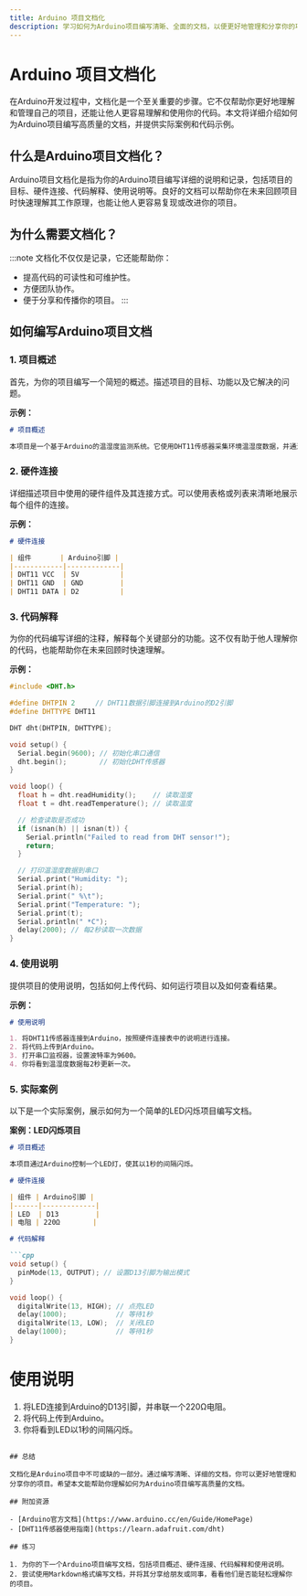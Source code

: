 ```yaml
---
title: Arduino 项目文档化
description: 学习如何为Arduino项目编写清晰、全面的文档，以便更好地管理和分享你的项目。
---
```


# Arduino 项目文档化

在Arduino开发过程中，文档化是一个至关重要的步骤。它不仅帮助你更好地理解和管理自己的项目，还能让他人更容易理解和使用你的代码。本文将详细介绍如何为Arduino项目编写高质量的文档，并提供实际案例和代码示例。

## 什么是Arduino项目文档化？

Arduino项目文档化是指为你的Arduino项目编写详细的说明和记录，包括项目的目标、硬件连接、代码解释、使用说明等。良好的文档可以帮助你在未来回顾项目时快速理解其工作原理，也能让他人更容易复现或改进你的项目。

## 为什么需要文档化？

:::note
文档化不仅仅是记录，它还能帮助你：
- 提高代码的可读性和可维护性。
- 方便团队协作。
- 便于分享和传播你的项目。
:::

## 如何编写Arduino项目文档

### 1. 项目概述

首先，为你的项目编写一个简短的概述。描述项目的目标、功能以及它解决的问题。

**示例：**

```markdown
# 项目概述

本项目是一个基于Arduino的温湿度监测系统。它使用DHT11传感器采集环境温湿度数据，并通过串口将数据发送到计算机。
```

### 2. 硬件连接

详细描述项目中使用的硬件组件及其连接方式。可以使用表格或列表来清晰地展示每个组件的连接。

**示例：**

```markdown
# 硬件连接

| 组件       | Arduino引脚 |
|------------|-------------|
| DHT11 VCC  | 5V          |
| DHT11 GND  | GND         |
| DHT11 DATA | D2          |
```

### 3. 代码解释

为你的代码编写详细的注释，解释每个关键部分的功能。这不仅有助于他人理解你的代码，也能帮助你在未来回顾时快速理解。

**示例：**

```cpp
#include <DHT.h>

#define DHTPIN 2     // DHT11数据引脚连接到Arduino的D2引脚
#define DHTTYPE DHT11

DHT dht(DHTPIN, DHTTYPE);

void setup() {
  Serial.begin(9600); // 初始化串口通信
  dht.begin();        // 初始化DHT传感器
}

void loop() {
  float h = dht.readHumidity();    // 读取湿度
  float t = dht.readTemperature(); // 读取温度

  // 检查读取是否成功
  if (isnan(h) || isnan(t)) {
    Serial.println("Failed to read from DHT sensor!");
    return;
  }

  // 打印温湿度数据到串口
  Serial.print("Humidity: ");
  Serial.print(h);
  Serial.print(" %\t");
  Serial.print("Temperature: ");
  Serial.print(t);
  Serial.println(" *C");
  delay(2000); // 每2秒读取一次数据
}
```

### 4. 使用说明

提供项目的使用说明，包括如何上传代码、如何运行项目以及如何查看结果。

**示例：**

```markdown
# 使用说明

1. 将DHT11传感器连接到Arduino，按照硬件连接表中的说明进行连接。
2. 将代码上传到Arduino。
3. 打开串口监视器，设置波特率为9600。
4. 你将看到温湿度数据每2秒更新一次。
```

### 5. 实际案例

以下是一个实际案例，展示如何为一个简单的LED闪烁项目编写文档。

**案例：LED闪烁项目**

```markdown
# 项目概述

本项目通过Arduino控制一个LED灯，使其以1秒的间隔闪烁。

# 硬件连接

| 组件 | Arduino引脚 |
|------|-------------|
| LED  | D13         |
| 电阻 | 220Ω        |

# 代码解释

```cpp
void setup() {
  pinMode(13, OUTPUT); // 设置D13引脚为输出模式
}

void loop() {
  digitalWrite(13, HIGH); // 点亮LED
  delay(1000);            // 等待1秒
  digitalWrite(13, LOW);  // 关闭LED
  delay(1000);            // 等待1秒
}
```

# 使用说明

1. 将LED连接到Arduino的D13引脚，并串联一个220Ω电阻。
2. 将代码上传到Arduino。
3. 你将看到LED以1秒的间隔闪烁。
```

## 总结

文档化是Arduino项目中不可或缺的一部分。通过编写清晰、详细的文档，你可以更好地管理和分享你的项目。希望本文能帮助你理解如何为Arduino项目编写高质量的文档。

## 附加资源

- [Arduino官方文档](https://www.arduino.cc/en/Guide/HomePage)
- [DHT11传感器使用指南](https://learn.adafruit.com/dht)

## 练习

1. 为你的下一个Arduino项目编写文档，包括项目概述、硬件连接、代码解释和使用说明。
2. 尝试使用Markdown格式编写文档，并将其分享给朋友或同事，看看他们是否能轻松理解你的项目。